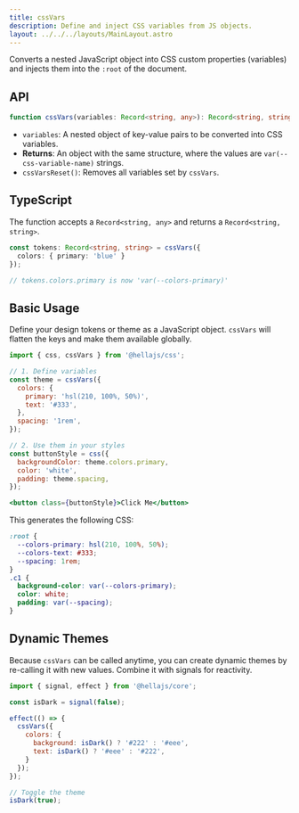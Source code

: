 ```yaml
---
title: cssVars
description: Define and inject CSS variables from JS objects.
layout: ../../../layouts/MainLayout.astro
---
```


Converts a nested JavaScript object into CSS custom properties (variables) and injects them into the `:root` of the document.

## API

```typescript
function cssVars(variables: Record<string, any>): Record<string, string>
```
- `variables`: A nested object of key-value pairs to be converted into CSS variables.
- **Returns**: An object with the same structure, where the values are `var(--css-variable-name)` strings.
- `cssVarsReset()`: Removes all variables set by `cssVars`.

## TypeScript

The function accepts a `Record<string, any>` and returns a `Record<string, string>`.

```typescript
const tokens: Record<string, string> = cssVars({
  colors: { primary: 'blue' }
});

// tokens.colors.primary is now 'var(--colors-primary)'
```

## Basic Usage

Define your design tokens or theme as a JavaScript object. `cssVars` will flatten the keys and make them available globally.

```jsx
import { css, cssVars } from '@hellajs/css';

// 1. Define variables
const theme = cssVars({
  colors: {
    primary: 'hsl(210, 100%, 50%)',
    text: '#333',
  },
  spacing: '1rem',
});

// 2. Use them in your styles
const buttonStyle = css({
  backgroundColor: theme.colors.primary,
  color: 'white',
  padding: theme.spacing,
});

<button class={buttonStyle}>Click Me</button>
```

This generates the following CSS:
```css
:root {
  --colors-primary: hsl(210, 100%, 50%);
  --colors-text: #333;
  --spacing: 1rem;
}
.c1 {
  background-color: var(--colors-primary);
  color: white;
  padding: var(--spacing);
}
```

## Dynamic Themes

Because `cssVars` can be called anytime, you can create dynamic themes by re-calling it with new values. Combine it with signals for reactivity.

```jsx
import { signal, effect } from '@hellajs/core';

const isDark = signal(false);

effect(() => {
  cssVars({
    colors: {
      background: isDark() ? '#222' : '#eee',
      text: isDark() ? '#eee' : '#222',
    }
  });
});

// Toggle the theme
isDark(true);
```

